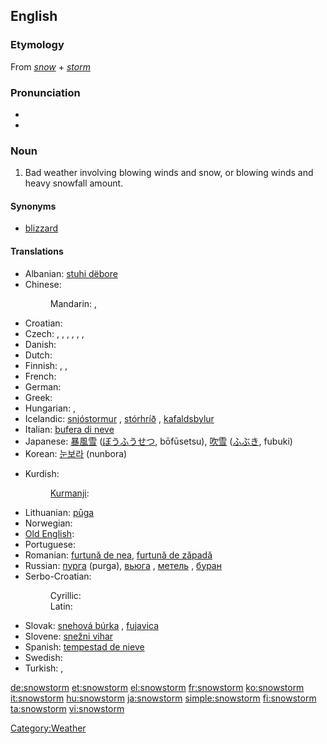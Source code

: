 ==English==

===Etymology===
From ''[[snow]]'' + ''[[storm]]''

===Pronunciation===
* {{IPA|/ˈsnəʊstɔːm/}}
* {{audio|en-us-snowstorm.ogg|Audio (US)}}

===Noun===
{{en-noun}}

# Bad weather involving blowing winds and snow, or blowing winds and heavy snowfall amount.

====Synonyms====
* [[blizzard]]

====Translations====
{{trans-top|bad weather involving blowing winds and snow}}
* Albanian: [[stuhi dëbore]]
* Chinese:
*: Mandarin: {{t|zh|暴風雪|sc=Hani}}, {{t|zh|暴风雪|tr=bàofēngxuě|sc=Hani}}
* Croatian: {{t-|hr|mećava|f}}
* Czech: {{t|cs|blizard|m}}, {{t-|cs|sněhová bouře|f}}, {{t-|cs|sněhová vichřice|f}}, {{t|cs|vánice|f}}, {{t|cs|metelice|f}}, {{t|cs|fujavice|f}}, {{t-|cs|chumelenice|f}}
* Danish: {{t-|da|snestorm|c}}
* Dutch: {{t+|nl|sneeuwstorm|m}}
* Finnish: {{t+|fi|myräkkä}}, {{t-|fi|lumimyrsky}}, {{t-|fi|pyry}}
* French: {{t+|fr|tempête de neige|f}}
* German: {{t+|de|Schneesturm|m}}
* Greek: {{t+|el|χιονοθύελλα|f|tr=chionothýella}}
* Hungarian: {{t+|hu|hóvihar}}, {{t-|hu|hóförgeteg}}
* Icelandic: [[snjóstormur]] {{m}}, [[stórhríð]] {{f}}, [[kafaldsbylur]] {{m}}
* Italian: [[bufera di neve]] {{f}}
* Japanese: [[暴風雪]] ([[ぼうふうせつ]], bōfūsetsu), [[吹雪]] ([[ふぶき]], fubuki)
* Korean: [[눈보라]] (nunbora)
{{trans-mid}}
* Kurdish:
*: [[Kurmanji]]: {{t|ku|pûk}} {{f}}
* Lithuanian: [[pūga]] {{f}}
* Norwegian: {{t+|no|snøstorm}}
* [[Old English]]: {{t-|ang|hriþ|alt=hrīþ|xs=Old English}}
* Portuguese: {{t+|pt|nevasca}}
* Romanian: [[furtună de nea]], [[furtună de zăpadă]]
* Russian: [[пурга]] {{f}} (purga),  [[вьюгa]]  {{f}}, [[мeтeль]]  {{f}}, [[бурaн]]  {{m}}
* Serbo-Croatian:
*: Cyrillic: {{tø|sh|мећава|f|alt=мѐћава|sc=Cyrl|xs=Serbo-Croatian}}
*: Latin: {{tø|sh|mećava|f|alt=mèćava|xs=Serbo-Croatian}}
* Slovak: [[snehová búrka]]  {{f}}, [[fujavica]]  {{f}}
* Slovene: [[snežni vihar]] {{m}}
* Spanish: [[tempestad de nieve]] {{f}}
* Swedish: {{t+|sv|snöstorm}}
* Turkish: {{t+|tr|tipi}},  {{t|tr|kar fırtınası}}
{{trans-bottom}}

[[Category:Weather]]

[[de:snowstorm]]
[[et:snowstorm]]
[[el:snowstorm]]
[[fr:snowstorm]]
[[ko:snowstorm]]
[[it:snowstorm]]
[[hu:snowstorm]]
[[ja:snowstorm]]
[[simple:snowstorm]]
[[fi:snowstorm]]
[[ta:snowstorm]]
[[vi:snowstorm]]